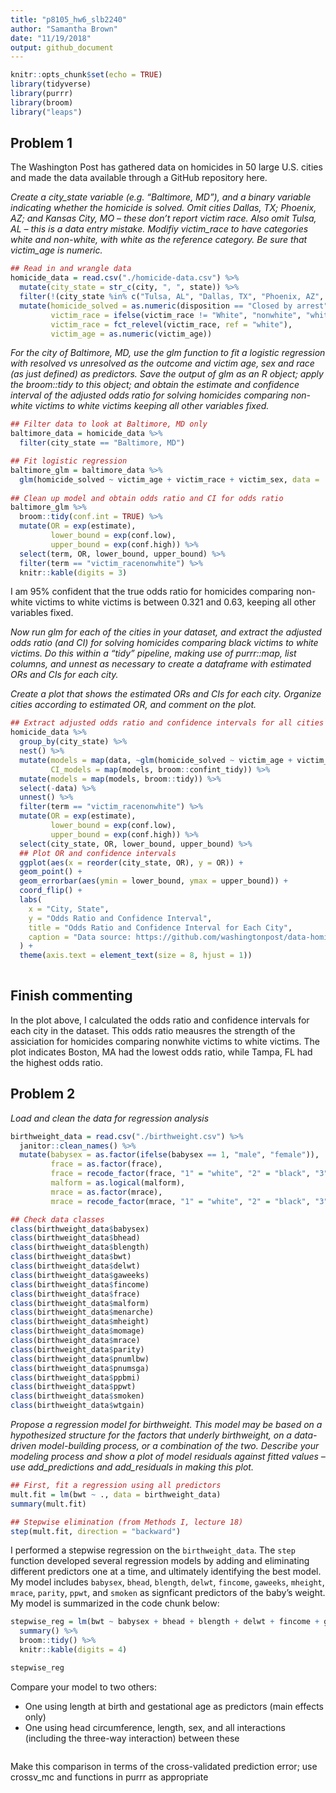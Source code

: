 ```yaml
---
title: "p8105_hw6_slb2240"
author: "Samantha Brown"
date: "11/19/2018"
output: github_document
---
```


```r
knitr::opts_chunk$set(echo = TRUE)
library(tidyverse)
library(purrr)
library(broom)
library("leaps")
```

## Problem 1

The Washington Post has gathered data on homicides in 50 large U.S. cities and made the data available through a GitHub repository here.

_Create a city_state variable (e.g. “Baltimore, MD”), and a binary variable indicating whether the homicide is solved. Omit cities Dallas, TX; Phoenix, AZ; and Kansas City, MO – these don’t report victim race. Also omit Tulsa, AL – this is a data entry mistake. Modifiy victim_race to have categories white and non-white, with white as the reference category. Be sure that victim_age is numeric._



```r
## Read in and wrangle data
homicide_data = read.csv("./homicide-data.csv") %>% 
  mutate(city_state = str_c(city, ", ", state)) %>% 
  filter(!(city_state %in% c("Tulsa, AL", "Dallas, TX", "Phoenix, AZ", "Kansas City, MO"))) %>% 
  mutate(homicide_solved = as.numeric(disposition == "Closed by arrest"),
         victim_race = ifelse(victim_race != "White", "nonwhite", "white"),
         victim_race = fct_relevel(victim_race, ref = "white"),
         victim_age = as.numeric(victim_age))


```



_For the city of Baltimore, MD, use the glm function to fit a logistic regression with resolved vs unresolved as the outcome and victim age, sex and race (as just defined) as predictors. Save the output of glm as an R object; apply the broom::tidy to this object; and obtain the estimate and confidence interval of the adjusted odds ratio for solving  homicides comparing non-white victims to white victims keeping all other variables fixed._



```r
## Filter data to look at Baltimore, MD only
baltimore_data = homicide_data %>% 
  filter(city_state == "Baltimore, MD")

## Fit logistic regression
baltimore_glm = baltimore_data %>% 
  glm(homicide_solved ~ victim_age + victim_race + victim_sex, data = ., family = binomial())
  
## Clean up model and obtain odds ratio and CI for odds ratio
baltimore_glm %>% 
  broom::tidy(conf.int = TRUE) %>% 
  mutate(OR = exp(estimate),
         lower_bound = exp(conf.low),
         upper_bound = exp(conf.high)) %>% 
  select(term, OR, lower_bound, upper_bound) %>% 
  filter(term == "victim_racenonwhite") %>% 
  knitr::kable(digits = 3)
```


I am 95% confident that the true odds ratio for homicides comparing non-white victims to white victims is between 0.321 and 0.63, keeping all other variables fixed.


_Now run glm for each of the cities in your dataset, and extract the adjusted odds ratio (and CI) for solving homicides comparing black victims to white victims. Do this within a “tidy” pipeline, making use of purrr::map, list columns, and unnest as necessary to create a dataframe with estimated ORs and CIs for each city._

_Create a plot that shows the estimated ORs and CIs for each city. Organize cities according to estimated OR, and comment on the plot._

```r
## Extract adjusted odds ratio and confidence intervals for all cities in dataset
homicide_data %>% 
  group_by(city_state) %>% 
  nest() %>% 
  mutate(models = map(data, ~glm(homicide_solved ~ victim_age + victim_sex + victim_race, data = ., family = binomial())),
         CI_models = map(models, broom::confint_tidy)) %>% 
  mutate(models = map(models, broom::tidy)) %>% 
  select(-data) %>%
  unnest() %>% 
  filter(term == "victim_racenonwhite") %>% 
  mutate(OR = exp(estimate),
         lower_bound = exp(conf.low),
         upper_bound = exp(conf.high)) %>% 
  select(city_state, OR, lower_bound, upper_bound) %>% 
  ## Plot OR and confidence intervals
  ggplot(aes(x = reorder(city_state, OR), y = OR)) +
  geom_point() +
  geom_errorbar(aes(ymin = lower_bound, ymax = upper_bound)) +
  coord_flip() +
  labs(
    x = "City, State",
    y = "Odds Ratio and Confidence Interval",
    title = "Odds Ratio and Confidence Interval for Each City",
    caption = "Data source: https://github.com/washingtonpost/data-homicides"
  ) +
  theme(axis.text = element_text(size = 8, hjust = 1))
  
```

## Finish commenting

In the plot above, I calculated the odds ratio and confidence intervals for each city in the dataset. This odds ratio meausres the strength of the assiciation for homicides comparing nonwhite victims to white victims. The plot indicates Boston, MA had the lowest odds ratio, while Tampa, FL had the highest odds ratio.

## Problem 2

_Load and clean the data for regression analysis_ 

```r
birthweight_data = read.csv("./birthweight.csv") %>% 
  janitor::clean_names() %>% 
  mutate(babysex = as.factor(ifelse(babysex == 1, "male", "female")),
         frace = as.factor(frace),
         frace = recode_factor(frace, "1" = "white", "2" = "black", "3" = "asian", "4" = "puerto rican", "8" = "other", "9" = "unknown"),
         malform = as.logical(malform),
         mrace = as.factor(mrace),
         mrace = recode_factor(mrace, "1" = "white", "2" = "black", "3" = "asian", "4" = "puerto rican", "8" = "other"))
```



```r
## Check data classes
class(birthweight_data$babysex)
class(birthweight_data$bhead)
class(birthweight_data$blength)
class(birthweight_data$bwt)
class(birthweight_data$delwt)
class(birthweight_data$gaweeks)
class(birthweight_data$fincome)
class(birthweight_data$frace)
class(birthweight_data$malform)
class(birthweight_data$menarche)
class(birthweight_data$mheight)
class(birthweight_data$momage)
class(birthweight_data$mrace)
class(birthweight_data$parity)
class(birthweight_data$pnumlbw)
class(birthweight_data$pnumsga)
class(birthweight_data$ppbmi)
class(birthweight_data$ppwt)
class(birthweight_data$smoken)
class(birthweight_data$wtgain)
```

_Propose a regression model for birthweight. This model may be based on a hypothesized structure for the factors that underly birthweight, on a data-driven model-building process, or a combination of the two. Describe your modeling process and show a plot of model residuals against fitted values – use add_predictions and add_residuals in making this plot._


```r
## First, fit a regression using all predictors
mult.fit = lm(bwt ~ ., data = birthweight_data)
summary(mult.fit)

## Stepwise elimination (from Methods I, lecture 18)
step(mult.fit, direction = "backward")
```

I performed a stepwise regression on the `birthweight_data`. The `step` function developed several regression models by adding and eliminating different predictors one at a time, and ultimately identifying the best model. My model includes `babysex`, `bhead`, `blength`, `delwt`, `fincome`, `gaweeks`, `mheight`, `mrace`, `parity`, `ppwt`, and `smoken` as signficant predictors of the baby's weight. My model is summarized in the code chunk below:

```r
stepwise_reg = lm(bwt ~ babysex + bhead + blength + delwt + fincome + gaweeks + mheight + mrace + parity + ppwt + smoken, data = birthweight_data) %>%
  summary() %>% 
  broom::tidy() %>% 
  knitr::kable(digits = 4)

stepwise_reg
```


Compare your model to two others:

* One using length at birth and gestational age as predictors (main effects only)
* One using head circumference, length, sex, and all interactions (including the three-way interaction) between these

```r

```


Make this comparison in terms of the cross-validated prediction error; use crossv_mc and functions in purrr as appropriate